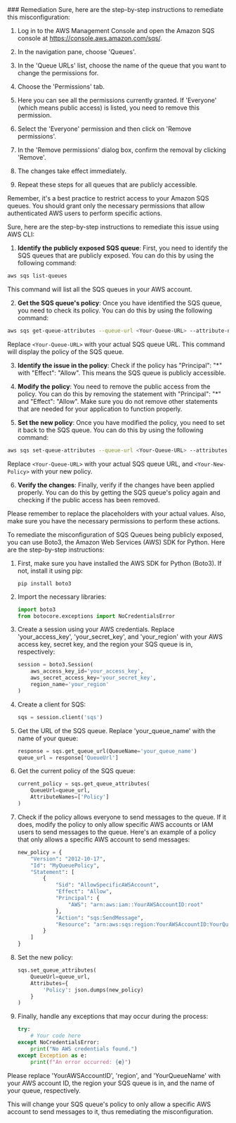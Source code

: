 
<Tab title='Remediation'>
### Remediation

<AccordionGroup>
<Accordion title='Using Console' defaultOpen='true'>
Sure, here are the step-by-step instructions to remediate this misconfiguration:

1. Log in to the AWS Management Console and open the Amazon SQS console at https://console.aws.amazon.com/sqs/.

2. In the navigation pane, choose 'Queues'.

3. In the 'Queue URLs' list, choose the name of the queue that you want to change the permissions for.

4. Choose the 'Permissions' tab.

5. Here you can see all the permissions currently granted. If 'Everyone' (which means public access) is listed, you need to remove this permission.

6. Select the 'Everyone' permission and then click on 'Remove permissions'.

7. In the 'Remove permissions' dialog box, confirm the removal by clicking 'Remove'.

8. The changes take effect immediately.

9. Repeat these steps for all queues that are publicly accessible.

Remember, it's a best practice to restrict access to your Amazon SQS queues. You should grant only the necessary permissions that allow authenticated AWS users to perform specific actions.
</Accordion>

<Accordion title='Using CLI'>
Sure, here are the step-by-step instructions to remediate this issue using AWS CLI:

1. **Identify the publicly exposed SQS queue**: First, you need to identify the SQS queues that are publicly exposed. You can do this by using the following command:

```bash
aws sqs list-queues
```

This command will list all the SQS queues in your AWS account.

2. **Get the SQS queue's policy**: Once you have identified the SQS queue, you need to check its policy. You can do this by using the following command:

```bash
aws sqs get-queue-attributes --queue-url <Your-Queue-URL> --attribute-names Policy
```

Replace `<Your-Queue-URL>` with your actual SQS queue URL. This command will display the policy of the SQS queue.

3. **Identify the issue in the policy**: Check if the policy has "Principal": "*" with "Effect": "Allow". This means the SQS queue is publicly accessible.

4. **Modify the policy**: You need to remove the public access from the policy. You can do this by removing the statement with "Principal": "*" and "Effect": "Allow". Make sure you do not remove other statements that are needed for your application to function properly.

5. **Set the new policy**: Once you have modified the policy, you need to set it back to the SQS queue. You can do this by using the following command:

```bash
aws sqs set-queue-attributes --queue-url <Your-Queue-URL> --attributes Policy=<Your-New-Policy>
```

Replace `<Your-Queue-URL>` with your actual SQS queue URL, and `<Your-New-Policy>` with your new policy.

6. **Verify the changes**: Finally, verify if the changes have been applied properly. You can do this by getting the SQS queue's policy again and checking if the public access has been removed.

Please remember to replace the placeholders with your actual values. Also, make sure you have the necessary permissions to perform these actions.
</Accordion>

<Accordion title='Using Python'>
To remediate the misconfiguration of SQS Queues being publicly exposed, you can use Boto3, the Amazon Web Services (AWS) SDK for Python. Here are the step-by-step instructions:

1. First, make sure you have installed the AWS SDK for Python (Boto3). If not, install it using pip:
   ```
   pip install boto3
   ```

2. Import the necessary libraries:
   ```python
   import boto3
   from botocore.exceptions import NoCredentialsError
   ```

3. Create a session using your AWS credentials. Replace 'your_access_key', 'your_secret_key', and 'your_region' with your AWS access key, secret key, and the region your SQS queue is in, respectively:
   ```python
   session = boto3.Session(
       aws_access_key_id='your_access_key',
       aws_secret_access_key='your_secret_key',
       region_name='your_region'
   )
   ```

4. Create a client for SQS:
   ```python
   sqs = session.client('sqs')
   ```

5. Get the URL of the SQS queue. Replace 'your_queue_name' with the name of your queue:
   ```python
   response = sqs.get_queue_url(QueueName='your_queue_name')
   queue_url = response['QueueUrl']
   ```

6. Get the current policy of the SQS queue:
   ```python
   current_policy = sqs.get_queue_attributes(
       QueueUrl=queue_url,
       AttributeNames=['Policy']
   )
   ```

7. Check if the policy allows everyone to send messages to the queue. If it does, modify the policy to only allow specific AWS accounts or IAM users to send messages to the queue. Here's an example of a policy that only allows a specific AWS account to send messages:

   ```python
   new_policy = {
       "Version": "2012-10-17",
       "Id": "MyQueuePolicy",
       "Statement": [
           {
               "Sid": "AllowSpecificAWSAccount",
               "Effect": "Allow",
               "Principal": {
                   "AWS": "arn:aws:iam::YourAWSAccountID:root"
               },
               "Action": "sqs:SendMessage",
               "Resource": "arn:aws:sqs:region:YourAWSAccountID:YourQueueName"
           }
       ]
   }
   ```

8. Set the new policy:
   ```python
   sqs.set_queue_attributes(
       QueueUrl=queue_url,
       Attributes={
           'Policy': json.dumps(new_policy)
       }
   )
   ```

9. Finally, handle any exceptions that may occur during the process:
   ```python
   try:
       # Your code here
   except NoCredentialsError:
       print("No AWS credentials found.")
   except Exception as e:
       print(f"An error occurred: {e}")
   ```

Please replace 'YourAWSAccountID', 'region', and 'YourQueueName' with your AWS account ID, the region your SQS queue is in, and the name of your queue, respectively. 

This will change your SQS queue's policy to only allow a specific AWS account to send messages to it, thus remediating the misconfiguration.
</Accordion>

</AccordionGroup>
</Tab>
</Tabs>
